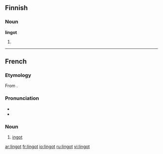 ==Finnish==

===Noun===
'''lingot'''

# {{plural of|lang=fi|linko}}

----

==French==

===Etymology===
From {{etyl|en|fr}} {{term|ingot}}.

===Pronunciation===
* {{IPA|/lɛ̃ɡo/|lang=fr}}
* {{audio|Fr-Paris--lingot.ogg|Audio (Paris)}}

===Noun===
{{fr-noun|m}}

# [[ingot]]

[[ar:lingot]]
[[fr:lingot]]
[[io:lingot]]
[[ru:lingot]]
[[vi:lingot]]
